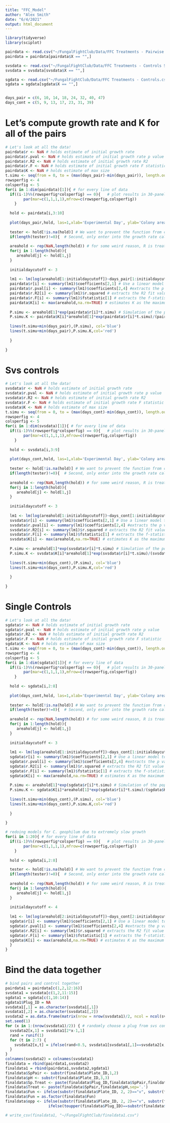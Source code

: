 ```yaml
---
title: "FFC_Model"
author: "Alex Smith"
date: "6/4/2021"
output: html_document
---
```


```r
library(tidyverse)
library(sciplot)

pairdata <- read.csv("~/FungalFightClub/Data/FFC Treatments - Pairwise.csv", header=TRUE)
pairdata = pairdata[pairdata$X == "",]

svsdata <- read.csv("~/FungalFightClub/Data/FFC Treatments - Controls SVS.csv", header=TRUE)
svsdata = svsdata[svsdata$X == "",]

sgdata <- read.csv("~/FungalFightClub/Data/FFC Treatments - Controls.csv", header=TRUE)
sgdata = sgdata[sgdata$X == "",]


days_pair = c(6, 10, 14, 18, 24, 32, 40, 47)
days_cont = c(5, 9, 13, 17, 23, 31, 39)
```

# Let's compute growth rate and K for all of the pairs
```r
# Let's look at all the data!
pairdata$r <- NaN # holds estimate of initial growth rate
pairdata$r.pval <- NaN # holds estimate of initial growth rate p value
pairdata$r.R2 <- NaN # holds estimate of initial growth rate R2
pairdata$r.F <- NaN # holds estimate of initial growth rate F statistic
pairdata$K <- NaN # holds estimate of max size
t.simu <- seq(from = 0, to = (max(days_pair)-min(days_pair)), length.out = 100) # this is a placeholder simulation timeseries for the exponential growth fit
rowsperfig <- 4
colsperfig <- 5
for(i in 1:dim(pairdata)[1]){ # for every line of data
  if((i-1)%%(rowsperfig*colsperfig) == 0){   # plot results in 30-panel figures -- basically checks to see if the i'th step in the for loop is divisible by 30. If it is, then it makes a new figure.
        par(mar=c(1,1,1,1),mfrow=c(rowsperfig,colsperfig))
    }
  
  hold <- pairdata[i,3:10]
  
  plot(days_pair,hold, las=1,xlab='Experimental Day', ylab='Colony area',main=paste(pairdata[i,1],pairdata[i,2],sep='.'),ylim=c(min(pairdata[,3],na.rm=TRUE),max(pairdata[,10],na.rm=TRUE)),log='y')
  
  tester <- hold[!is.na(hold)] # We want to prevent the function from crashing if it runs into a colony which was thrown out (all NA data). First, create a 'tester' variable that only contains data from hold that isn't 'NaN'. 
  if(length(tester)!=0){  # Second, only enter into the growth rate calculation, if tester contains some data. (In other words, if it's not of length 0)
  
  areahold <- rep(NaN,length(hold)) # for some weird reason, R is treating hold as a list instead of a vector. So we built a new vector with the contents of hold.
  for(j in 1:length(hold)){
     areahold[j] <- hold[1,j]
  }
  
  initialdaycutoff <- 3
  
  lm1 <- lm(log(areahold[1:initialdaycutoff])~days_pair[1:initialdaycutoff])
  pairdata$r[i] <- summary(lm1)$coefficients[2,1] # Use a linear model to estimate the slope of the first few datapoints to get an estimate for r
  pairdata$r.pval[i] <- summary(lm1)$coefficients[2,4] #extracts the p value
  pairdata$r.R2[i] <- summary(lm1)$r.squared # extracts the R2 fit value
  pairdata$r.F[i] <- summary(lm1)$fstatistic[1] # extracts the f-statistic
  pairdata$K[i] <- max(areahold,na.rm=TRUE) # estimates K as the maximum area
  
  P.simu <- areahold[1]*exp(pairdata$r[i]*t.simu) # Simulation of the population, if it were growing exponentially according to your estimate for r
  P.simu.K <- pairdata$K[i]*areahold[1]*exp(pairdata$r[i]*t.simu)/(pairdata$K[i]+areahold[1]*(exp(pairdata$r[i]*t.simu)-1)) # Simulation of the population, if it were growing exponentially according to your estimate for r
  
  lines(t.simu+min(days_pair),(P.simu), col='blue')
  lines(t.simu+min(days_pair),P.simu.K,col='red')
  
  }
  
}
```
# Svs controls
```r
# Let's look at all the data!
svsdata$r <- NaN # holds estimate of initial growth rate
svsdata$r.pval <- NaN # holds estimate of initial growth rate p value
svsdata$r.R2 <- NaN # holds estimate of initial growth rate R2
svsdata$r.F <- NaN # holds estimate of initial growth rate F statistic
svsdata$K <- NaN # holds estimate of max size
t.simu <- seq(from = 0, to = (max(days_cont)-min(days_cont)), length.out = 100) # this is a placeholder simulation timeseries for the exponential growth fit
rowsperfig <- 4
colsperfig <- 5
for(i in 1:dim(svsdata)[1]){ # for every line of data
  if((i-1)%%(rowsperfig*colsperfig) == 0){   # plot results in 30-panel figures -- basically checks to see if the i'th step in the for loop is divisible by 30. If it is, then it makes a new figure.
        par(mar=c(1,1,1,1),mfrow=c(rowsperfig,colsperfig))
    }
  
  hold <- svsdata[i,3:9]
  
  plot(days_cont,hold, las=1,xlab='Experimental Day', ylab='Colony area',main=paste(svsdata[i,1],svsdata[i,2],sep='.'),ylim=c(min(svsdata[,3],na.rm=TRUE),1.2*max(svsdata[,7],na.rm=TRUE)),log='y')
  
  tester <- hold[!is.na(hold)] # We want to prevent the function from crashing if it runs into a colony which was thrown out (all NA data). First, create a 'tester' variable that only contains data from hold that isn't 'NaN'. 
  if(length(tester)!=0){  # Second, only enter into the growth rate calculation, if tester contains some data. (In other words, if it's not of length 0)
  
  areahold <- rep(NaN,length(hold)) # for some weird reason, R is treating hold as a list instead of a vector. So we built a new vector with the contents of hold.
  for(j in 1:length(hold)){
     areahold[j] <- hold[1,j]
  }
  
  initialdaycutoff <- 3
  
  lm1 <- lm(log(areahold[1:initialdaycutoff])~days_cont[1:initialdaycutoff])
  svsdata$r[i] <- summary(lm1)$coefficients[2,1] # Use a linear model to estimate the slope of the first few datapoints to get an estimate for r
  svsdata$r.pval[i] <- summary(lm1)$coefficients[2,4] #extracts the p value
  svsdata$r.R2[i] <- summary(lm1)$r.squared # extracts the R2 fit value
  svsdata$r.F[i] <- summary(lm1)$fstatistic[1] # extracts the f-statistic
  svsdata$K[i] <- max(areahold,na.rm=TRUE) # estimates K as the maximum area
  
  P.simu <- areahold[1]*exp(svsdata$r[i]*t.simu) # Simulation of the population, if it were growing exponentially according to your estimate for r
  P.simu.K <- svsdata$K[i]*areahold[1]*exp(svsdata$r[i]*t.simu)/(svsdata$K[i]+areahold[1]*(exp(svsdata$r[i]*t.simu)-1)) # Simulation of the population, if it were growing exponentially according to your estimate for r
  
  lines(t.simu+min(days_cont),(P.simu), col='blue')
  lines(t.simu+min(days_cont),P.simu.K,col='red')
  
  }
  
}
```
# Single Controls
```r
# Let's look at all the data!
sgdata$r <- NaN # holds estimate of initial growth rate
sgdata$r.pval <- NaN # holds estimate of initial growth rate p value
sgdata$r.R2 <- NaN # holds estimate of initial growth rate R2
sgdata$r.F <- NaN # holds estimate of initial growth rate F statistic
sgdata$K <- NaN # holds estimate of max size
t.simu <- seq(from = 0, to = (max(days_cont)-min(days_cont)), length.out = 100) # this is a placeholder simulation timeseries for the exponential growth fit
rowsperfig <- 4
colsperfig <- 5
for(i in 1:dim(sgdata)[1]){ # for every line of data
  if((i-1)%%(rowsperfig*colsperfig) == 0){   # plot results in 30-panel figures -- basically checks to see if the i'th step in the for loop is divisible by 30. If it is, then it makes a new figure.
        par(mar=c(1,1,1,1),mfrow=c(rowsperfig,colsperfig))
    }
  
  hold <- sgdata[i,2:8]
  
  plot(days_cont,hold, las=1,xlab='Experimental Day', ylab='Colony area',main=paste(sgdata[i,1],sep=''),ylim=c(min(sgdata[,2],na.rm=TRUE),1.2*max(sgdata[,5],na.rm=TRUE)),log='y')
  
  tester <- hold[!is.na(hold)] # We want to prevent the function from crashing if it runs into a colony which was thrown out (all NA data). First, create a 'tester' variable that only contains data from hold that isn't 'NaN'. 
  if(length(tester)!=0){  # Second, only enter into the growth rate calculation, if tester contains some data. (In other words, if it's not of length 0)
  
  areahold <- rep(NaN,length(hold)) # for some weird reason, R is treating hold as a list instead of a vector. So we built a new vector with the contents of hold.
  for(j in 1:length(hold)){
     areahold[j] <- hold[1,j]
  }
  
  initialdaycutoff <- 3
  
  lm1 <- lm(log(areahold[1:initialdaycutoff])~days_cont[1:initialdaycutoff])
  sgdata$r[i] <- summary(lm1)$coefficients[2,1] # Use a linear model to estimate the slope of the first few datapoints to get an estimate for r
  sgdata$r.pval[i] <- summary(lm1)$coefficients[2,4] #extracts the p value
  sgdata$r.R2[i] <- summary(lm1)$r.squared # extracts the R2 fit value
  sgdata$r.F[i] <- summary(lm1)$fstatistic[1] # extracts the f-statistic
  sgdata$K[i] <- max(areahold,na.rm=TRUE) # estimates K as the maximum area
  
  P.simu <- areahold[1]*exp(sgdata$r[i]*t.simu) # Simulation of the population, if it were growing exponentially according to your estimate for r
  P.simu.K <- sgdata$K[i]*areahold[1]*exp(sgdata$r[i]*t.simu)/(sgdata$K[i]+areahold[1]*(exp(sgdata$r[i]*t.simu)-1)) # Simulation of the population, if it were growing exponentially according to your estimate for r
  
  lines(t.simu+min(days_cont),(P.simu), col='blue')
  lines(t.simu+min(days_cont),P.simu.K,col='red')
  
  }
  
}

# redoing models for C. geophilum due to extremely slow growth
for(i in 1:20){ # for every line of data
  if((i-1)%%(rowsperfig*colsperfig) == 0){   # plot results in 30-panel figures -- basically checks to see if the i'th step in the for loop is divisible by 30. If it is, then it makes a new figure.
        par(mar=c(1,1,1,1),mfrow=c(rowsperfig,colsperfig))
    }
  
  hold <- sgdata[i,2:8]

  tester <- hold[!is.na(hold)] # We want to prevent the function from crashing if it runs into a colony which was thrown out (all NA data). First, create a 'tester' variable that only contains data from hold that isn't 'NaN'. 
  if(length(tester)!=0){  # Second, only enter into the growth rate calculation, if tester contains some data. (In other words, if it's not of length 0)
  
  areahold <- rep(NaN,length(hold)) # for some weird reason, R is treating hold as a list instead of a vector. So we built a new vector with the contents of hold.
  for(j in 1:length(hold)){
     areahold[j] <- hold[1,j]
  }
  
  initialdaycutoff <- 4
  
  lm1 <- lm(log(areahold[2:initialdaycutoff])~days_cont[2:initialdaycutoff])
  sgdata$r[i] <- summary(lm1)$coefficients[2,1] # Use a linear model to estimate the slope of the first few datapoints to get an estimate for r
  sgdata$r.pval[i] <- summary(lm1)$coefficients[2,4] #extracts the p value
  sgdata$r.R2[i] <- summary(lm1)$r.squared # extracts the R2 fit value
  sgdata$r.F[i] <- summary(lm1)$fstatistic[1] # extracts the f-statistic
  sgdata$K[i] <- max(areahold,na.rm=TRUE) # estimates K as the maximum area
  }
}

```

# Bind the data together
```r
# bind pairs and control together
pairdata1 = pairdata[c(1,2,12:16)]
svsdata1 = svsdata[c(1,2,11:15)]
sgdata1 = sgdata[c(1,10:14)]
sgdata1$Plug_ID = NA
svsdata1[,1] = as.character(svsdata1[,1])
svsdata1[,2] = as.character(svsdata1[,2])
svsdata2 = as.data.frame(matrix(nrow = nrow(svsdata1)/2, ncol = ncol(svsdata1)))
set.seed(1)
for (x in 1:(nrow(svsdata1)/2)) { # randomly choose a plug from svs controls
  svsdata2[x,1] = svsdata1[2*x-1,1]
  rand = runif(1)
  for (t in 2:7) {
    svsdata2[x,t] = ifelse(rand<0.5, svsdata1[svsdata1[,1]==svsdata2[x,1]&svsdata1[,2]=="a",t], svsdata1[svsdata1[,1]==svsdata2[x,1]&svsdata1[,2]=="b",t])
  }
}
colnames(svsdata2) = colnames(svsdata1)
finaldata = rbind(pairdata1,svsdata2)
finaldata1 = rbind(pairdata1,svsdata2,sgdata1)
finaldata$SpPair <- substr(finaldata$Plate_ID,1,2)
finaldata$pH <- substr(finaldata$Plate_ID,3,3)
finaldata$Sp.Treat <- paste(finaldata$Plug_ID,finaldata$SpPair,finaldata$pH,sep='.')
finaldata$Treat <- paste(finaldata$SpPair,finaldata$pH,sep='.')
finaldata$Fun <- ifelse(substr(finaldata$Plate_ID, 2, 2)=="v", substr(finaldata$Plate_ID, 1, 1), toupper(finaldata$Plug_ID))
finaldata$Fun = as.factor(finaldata$Fun)
finaldata$opp <- ifelse(substr(finaldata$Plate_ID, 2, 2)=="v", substr(finaldata$Plate_ID, 1, 1), 
                   ifelse(toupper(finaldata$Plug_ID)==substr(finaldata$Plate_ID, 1, 1), substr(finaldata$Plate_ID, 2, 2), substr(finaldata$Plate_ID, 1, 1)))

# write_csv(finaldata1, "~/FungalFightClub/finaldata1.csv")
```